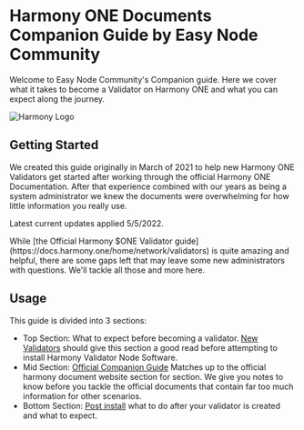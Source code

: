 
# Harmony ONE Documents Companion Guide by Easy Node Community
Welcome to Easy Node Community's Companion guide. Here we cover what it takes to become a Validator on Harmony ONE and what you can expect along the journey.

![Harmony Logo](/harmony_logo_white.png)

## Getting Started
We created this guide originally in March of 2021 to help new Harmony ONE Validators get started after working through the official Harmony ONE Documentation. After that experience combined with our years as being a system administrator we knew the documents were overwhelming for how little information you really use.

Latest current updates applied 5/5/2022.

<Callout type="warning" emoji="⚠️">
While [the Official Harmony $ONE Validator guide](https://docs.harmony.one/home/network/validators) is quite amazing and helpful, there are some gaps left that may leave some new administrators with questions. We'll tackle all those and more here.
</Callout>

## Usage
This guide is divided into 3 sections:
- Top Section: What to expect before becoming a validator. [New Validators](/companion/new) should give this section a good read before attempting to install Harmony Validator Node Software.
- Mid Section: [Official Companion Guide](/companion/official) Matches up to the official harmony document website section for section. We give you notes to know before you tackle the official documents that contain far too much information for other scenarios.
- Bottom Section: [Post install](/companion/post) what to do after your validator is created and what to expect.
